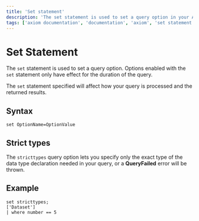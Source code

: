 ```yaml
---
title: 'Set statement'
description: 'The set statement is used to set a query option in your APL query.'
tags: ['axiom documentation', 'documentation', 'axiom', 'set statement', 'strict types']
---
```


# Set Statement 

The `set` statement is used to set a query option.  Options enabled with the `set` statement only have effect for the duration of the query.

The `set` statement specified will affect how your query is processed and the returned results.

## Syntax 

```kusto
set OptionName=OptionValue
```

## Strict types

The `stricttypes` query option lets you specify only the exact type of the data type declaration needed in your query, or a **QueryFailed** error will be thrown.

## Example 

```kusto
set stricttypes; 
['Dataset'] 
| where number == 5
```